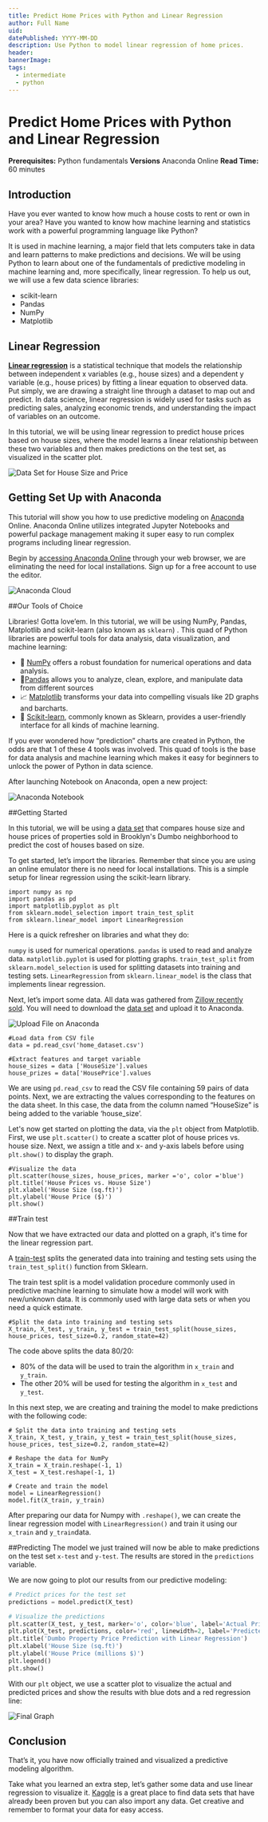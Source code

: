 ```yaml
---
title: Predict Home Prices with Python and Linear Regression
author: Full Name
uid: 
datePublished: YYYY-MM-DD
description: Use Python to model linear regression of home prices.
header:
bannerImage:
tags:
  - intermediate
  - python
---
```


<BannerImage
  link=""
  description=""
  uid={false}
  cl="for-sidebar"
/>

# Predict Home Prices with Python and Linear Regression

<AuthorAvatar
  author_name="Katherin Solis"
  author_avatar=""
  username="katherin"
  uid={false}
/>

<BannerImage
  link=""
  description=""
  uid={false}
/>

**Prerequisites:** Python fundamentals
**Versions** Anaconda Online
**Read Time:** 60 minutes
## Introduction

Have you ever wanted to know how much a house costs to rent or own in your area? Have you wanted to know how machine learning and statistics work with a powerful programming language like Python?

It is used in machine learning, a major field that lets computers take in data and learn patterns to make predictions and decisions. We will be using Python to learn about one of the fundamentals of predictive modeling in machine learning and, more specifically, linear regression. To help us out, we will use a few data science libraries:

- scikit-learn
- Pandas
- NumPy
- Matplotlib

## Linear Regression

[**Linear regression**](http://www.stat.yale.edu/Courses/1997-98/101/linreg.htm) is a statistical technique that models the relationship between independent x variables (e.g., house sizes) and a dependent y variable (e.g., house prices) by fitting a linear equation to observed data. Put simply, we are drawing a straight line through a dataset to map out and predict. In data science, linear regression is widely used for tasks such as predicting sales, analyzing economic trends, and understanding the impact of variables on an outcome.

In this tutorial, we will be using linear regression to predict house prices based on house sizes, where the model learns a linear relationship between these two variables and then makes predictions on the test set, as visualized in the scatter plot.

<img 
    src="https://github.com/codedex-io/projects/blob/3bb055969781c1b39575a95f0e7e34d84fddfba9/projects/predict-home-prices-with-python-and-linear-regression/data.gif"
    alt="Data Set for House Size and Price"
/>

## Getting Set Up with Anaconda

This tutorial will show you how to use predictive modeling on [Anaconda](https://anaconda.cloud/) Online. Anaconda Online utilizes integrated Jupyter Notebooks and powerful package management making it super easy to run complex programs including linear regression. 

Begin by [accessing Anaconda Online](https://anaconda.cloud/) through your web browser, we are eliminating the need for local installations. Sign up for a free account to use the editor. 

<img
    src="https://github.com/codedex-io/projects/blob/3bb055969781c1b39575a95f0e7e34d84fddfba9/projects/predict-home-prices-with-python-and-linear-regression/anaconda.png"
    alt="Anaconda Cloud"
/>

##Our Tools of Choice

Libraries! Gotta love’em. In this tutorial, we will be using NumPy, Pandas, Matplotlib and scikit-learn (also known as `sklearn`) . This quad of Python libraries are powerful tools for data analysis, data visualization, and machine learning:

- 🔢 [NumPy](https://numpy.org) offers a robust foundation for numerical operations and data analysis.
- 📖[Pandas](https://pandas.pydata.org/) allows you to analyze, clean, explore, and manipulate data from different sources
- 📈 [Matplotlib](https://matplotlib.org) transforms your data into compelling visuals like 2D graphs and barcharts.
- 🤖 [Scikit-learn](https://scikit-learn.org), commonly known as Sklearn, provides a user-friendly interface for all kinds of machine learning.

If you ever wondered how “prediction” charts are created in Python, the odds are that 1 of these 4 tools was involved. This quad of tools is the base for data analysis and machine learning which makes it easy for beginners to unlock the power of Python in data science.

After launching Notebook on Anaconda, open a new project:

<img
    src="https://github.com/codedex-io/projects/blob/3bb055969781c1b39575a95f0e7e34d84fddfba9/projects/predict-home-prices-with-python-and-linear-regression/notebook.png"
    alt="Anaconda Notebook"
/>

##Getting Started

In this tutorial, we will be using a [data set](https://drive.google.com/file/d/1cNtzy7IwR753aXvpaYQRuEoxMfUNnYHl/view?usp=sharing) that compares house size and house prices of properties sold in Brooklyn's Dumbo neighborhood to predict the cost of houses based on size. 

To get started, let’s import the libraries. Remember that since you are using an online emulator there is no need for local installations. This is a simple setup for linear regression using the scikit-learn library.

```
import numpy as np
import pandas as pd
import matplotlib.pyplot as plt
from sklearn.model_selection import train_test_split
from sklearn.linear_model import LinearRegression
```
Here is a quick refresher on libraries and what they do:

`numpy` is used for numerical operations.
`pandas` is used to read and analyze data.
`matplotlib.pyplot` is used for plotting graphs.
`train_test_split` from `sklearn.model_selection` is used for splitting datasets into training and testing sets.
`LinearRegression` from `sklearn.linear_model` is the class that implements linear regression.

Next, let’s import some data. All data was gathered from [Zillow recently sold](https://www.zillow.com/dumbo-brooklyn-new-york-ny/sold/2_p/?searchQueryState=%7B%22pagination%22%3A%7B%22currentPage%22%3A2%7D%2C%22isMapVisible%22%3Atrue%2C%22mapBounds%22%3A%7B%22west%22%3A-74.00184392074586%2C%22east%22%3A-73.97236107925416%2C%22south%22%3A40.69250416567913%2C%22north%22%3A40.710561005824665%7D%2C%22regionSelection%22%3A%5B%7B%22regionId%22%3A270841%2C%22regionType%22%3A8%7D%5D%2C%22filterState%22%3A%7B%22sort%22%3A%7B%22value%22%3A%22globalrelevanceex%22%7D%2C%22fsba%22%3A%7B%22value%22%3Afalse%7D%2C%22fsbo%22%3A%7B%22value%22%3Afalse%7D%2C%22nc%22%3A%7B%22value%22%3Afalse%7D%2C%22cmsn%22%3A%7B%22value%22%3Afalse%7D%2C%22auc%22%3A%7B%22value%22%3Afalse%7D%2C%22fore%22%3A%7B%22value%22%3Afalse%7D%2C%22rs%22%3A%7B%22value%22%3Atrue%7D%7D%2C%22isListVisible%22%3Atrue%2C%22mapZoom%22%3A15%7D). You will need to download the [data set](https://docs.google.com/spreadsheets/d/11IDKeCPA5jMSG5I_KNps4VfFVfNyG8eIizwnm7KLR4o/edit#gid=0) and upload it to Anaconda.

<img
    src="https://github.com/codedex-io/projects/blob/3bb055969781c1b39575a95f0e7e34d84fddfba9/projects/predict-home-prices-with-python-and-linear-regression/file.png"
    alt="Upload File on Anaconda"
/>

```
#Load data from CSV file
data = pd.read_csv('home_dataset.csv')
 
#Extract features and target variable
house_sizes = data ['HouseSize'].values
house_prizes = data['HousePrice'].values
```

We are using `pd.read_csv` to read the CSV file containing 59 pairs of data points. Next, we are extracting the values corresponding to the features on the data sheet. In this case, the data from the column named “HouseSize” is being added to the variable ‘house_size’.

Let's now get started on plotting the data, via the `plt` object from Matplotlib. First, we use `plt.scatter()` to create a scatter plot of house prices vs. house size. Next, we assign a title and x- and y-axis labels before using `plt.show()` to display the graph.

```
#Visualize the data
plt.scatter(house_sizes, house_prices, marker ='o', color ='blue')
plt.title('House Prices vs. House Size')
plt.xlabel('House Size (sq.ft)')
plt.ylabel('House Price ($)')
plt.show()
```
##Train test

Now that we have extracted our data and plotted on a graph, it's time for the linear regression part.

A [train-test](https://en.wikipedia.org/wiki/Training,_validation,_and_test_data_sets) splits the generated data into training and testing sets using the `train_test_split()` function from Sklearn.

The train test split is a model validation procedure commonly used in predictive machine learning to simulate how a model will work with new/unknown data. It is commonly used with large data sets or when you need a quick estimate.

```
#Split the data into training and testing sets
X_train, X_test, y_train, y_test = train_test_split(house_sizes, house_prices, test_size=0.2, random_state=42)

```
The code above splits the data 80/20:

- 80% of the data will be used to train the algorithm in `x_train` and `y_train`.
- The other 20% will be used for testing the algorithm in `x_test` and `y_test`.

In this next step, we are creating and training the model to make predictions with the following code:

```
# Split the data into training and testing sets
X_train, X_test, y_train, y_test = train_test_split(house_sizes, house_prices, test_size=0.2, random_state=42)

# Reshape the data for NumPy
X_train = X_train.reshape(-1, 1)
X_test = X_test.reshape(-1, 1)

# Create and train the model
model = LinearRegression()
model.fit(X_train, y_train)
```
After preparing our data for Numpy with `.reshape()`, we can create the linear regression model with `LinearRegression()` and train it using our `x_train` and `y_train`data.

##Predicting
The model we just trained will now be able to make predictions on the test set `x-test` and `y-test`. The results are stored in the `predictions` variable.

We are now going to plot our results from our predictive modeling: 

```py
# Predict prices for the test set
predictions = model.predict(X_test)

# Visualize the predictions
plt.scatter(X_test, y_test, marker='o', color='blue', label='Actual Prices')
plt.plot(X_test, predictions, color='red', linewidth=2, label='Predicted Prices')
plt.title('Dumbo Property Price Prediction with Linear Regression')
plt.xlabel('House Size (sq.ft)')
plt.ylabel('House Price (millions $)')
plt.legend()
plt.show()
```

With our `plt` object, we use a scatter plot to visualize the actual and predicted prices and show the results with blue dots and a red regression line:

<img
  src="https://raw.githubusercontent.com/codedex-io/projects/main/projects/predict-home-prices-with-python-and-linear-regression/graph.png"
  alt="Final Graph"
/>

## Conclusion
That’s it, you have now officially trained and visualized a predictive modeling algorithm.

Take what you learned an extra step, let’s gather some data and use linear regression to visualize it. [Kaggle](https://www.kaggle.com/) is a great place to find data sets that have already been proven but you can also import any data. Get creative and remember to format your data for easy access.
